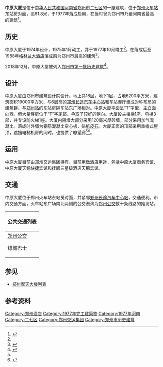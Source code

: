 {{Infobox building
| name                = 中原大厦
| native_name         = 
| native_name_lang    = 
| former_names        = 
| alternate_names     = 
| status              = 已完工
| image               = 20220408 Zhongyuan Building 02.jpg 
| image_alt           = 
| image_size          = 
| caption             = 
| map_type            = 
| map_alt             = 
| map_caption         = 
| relief              = 
| altitude            = 
| building_type       = 酒店
| architectural_style = 
| structural_system   = 
| cost                = 370万元
| ren_cost            = 
| client              = 
| owner               = 郑州交运集团
| current_tenants     = 
| landlord            = 
| location            = 
| address             = [[大同路_(郑州)|大同路]]2号
| location_city       = [[河南省|河南省]][[郑州市|郑州市]][[二七区|二七区]]
| location_country    = {{CHN}}
| iso_region          = 
| coordinates_display = 
| coordinates_format  = 
| coordinates         = {{coord|34|44|53.94|N|113|39|23.01|E|type:landmark_region:CN}}
| groundbreaking_date = 
| start_date          = 1975年
| completion_date     = 1977年
| opened_date         = 1977年
| inauguration_date   = 
| renovation_date     = 2012年
| demolition_date     = 
| destruction_date    = 
| height              = {{convert|61.8|m|ft|1}}
| antenna_spire       =
| roof                = {{convert|61.8|m|ft|1}}
| top_floor           = 
| other_dimensions    = 
| floor_count         = 地上18层、地下1层
| floor_area          = {{convert|19000|m2}}
| seating_type        = 
| seating_capacity    = 
| elevator_count      = 3
| grounds_area        = 
| architect           = 郑州市建筑设计院
| architecture_firm   = 
| structural_engineer = 
| services_engineer   = 
| civil_engineer      = 
| other_designers     = 
| quantity_surveyor   = 
| main_contractor     = 河南省第一建筑工程公司
| awards              = 
| designations        = 郑州市历史建筑
| ren_architect       = 
| ren_firm            = 
| ren_str_engineer    = 
| ren_serv_engineer   = 
| ren_civ_engineer    = 
| ren_oth_designers   = 
| ren_qty_surveyor    = 
| ren_awards          = 
| parking             = 
| url                 = 
| embedded            = 
| references          = 
}}
{{Infobox historic site
| name = 中原大厦
| image = 
| location = 
| designation1 = 郑州市历史建筑
| designation1_number = ZZ014
| designation1_date = 2018年12月10日
}}
'''中原大厦'''是位于[[中华人民共和国|中华人民共和国]][[河南省|河南省]][[郑州市|郑州市]][[二七区|二七区]]的一座建筑，位于[[郑州火车站|郑州火车站]]东站房对面，高61.8米，于1977年落成启用，在当时曾为郑州市乃至河南省最高的建筑<ref name=design>{{cite journal |author1=罗野松 |title=郑州市中原大厦结构设计 |journal=建筑技术 |issue=1981年06期 |pages=51-53}}</ref>。

== 历史 ==
中原大厦于1974年设计，1975年1月动工，并于1977年10月竣工<ref name=design />。在落成后至1988年[[格林兰大酒店|格林兰大酒店]]落成前为郑州市最高的建筑<ref>{{cite news |author1=李世顶 王建立 |title=40年6次“易主”—— “郑州高度”改写提速 |url=http://newpaper.dahe.cn/dhcf/html/2010-08/10/content_363596.htm |accessdate=2021-01-28 |work=大河财富 |date=2010-08-10 |archive-date=2021-02-07 |archive-url=https://web.archive.org/web/20210207032948/http://newpaper.dahe.cn/dhcf/html/2010-08/10/content_363596.htm }}</ref>。

2018年12月，中原大厦被列入[[郑州市历史建筑|郑州市第一批历史建筑]]<ref>{{cite news |author1=宋晓珊 王乔琪 |title=郑州公布首批212处历史建筑保护名录 明代祠堂和双子塔同时入选 |url=https://news.dahe.cn/2018/12-17/422941.html |accessdate=2021-01-28 |work=河南商报 |date=2018-12-17 |archive-date=2021-02-01 |archive-url=https://web.archive.org/web/20210201195524/https://news.dahe.cn/2018/12-17/422941.html }}</ref>。

== 设计 ==
中原大厦由郑州市建筑设计院设计，地上共18层，地下1层，占地6200平方米，建筑面积19000平方米，与6层高的[[郑州长途汽车中心站|郑州长途汽车中心站]]和车站餐厅组成对称布局的建筑群，与[[郑州站|郑州站]]的东站房隔车站东广场相对。中原大厦平面呈“T”字型，主立面向西，但大量客房位于“T”字尾部，争取了较好的朝向。大厦设主楼梯1座，电梯3部，并专设防火梯1座。大厦内隔墙大部分采用120毫米厚砖墙，部分采用加气混凝土。落成时外墙为钢筋混凝土空心板，贴[[纸皮石|纸皮石]]。大厦正面的顶部采用重檐式屋顶，遮挡电梯机房的同时，也提供了瞭望廊<ref name=design /><ref>{{cite book |author1=河南省地方志编纂委员会 |title=河南省志 建筑志 |date=1994-09 |publisher=河南人民出版社 |location=郑州 |isbn=7-215-03283-3 |accessdate=2021-01-28}}</ref>。

== 运用 ==
中原大厦目前由郑州交运集团持有，目前用做酒店用途，包括中原大厦商务宾馆、中原大厦天鹅快捷宾馆和挂牌三星级酒店天鹅宾馆。

== 交通 ==
中原大厦位于郑州火车站东站房对面，并紧邻[[郑州长途汽车中心站|郑州长途汽车中心站]]，交通便利。市内交通方面，火车站东广场南北两侧的公交港湾为[[郑州公交|郑州公交]]数十条线路的始发站。
{| class="mw-collapsible mw-collapsed wikitable" style="margin: 0 auto; width: auto;" 
! 公共交通列表
|-
|
;[[郑州公交|郑州公交]]
{{郑州公交路线简单列表|width=98%|header=火车站北港湾|4|6|8|12|26|28|34|65|76|85|91|101|102|108|138|966|B12|B20|Y1|Y2|Y5|Y6|Y7|Y8|Y10|Y11|Y12|Y17|Y19|游16}}
{{郑州公交路线简单列表|width=98%|header=火车站南港湾|2|21|32|136|206|985|B17|Y3|Y9|Y15}}
{{郑州公交路线简单列表|width=98%|header=火车站（一马路）|1|13|20|29|38|81|729}}

;绿城巴士
{{郑州公交路线简单列表|width=98%|header=火车站南港湾|553}}
|}

== 参见 ==
*[[郑州摩天大楼列表|郑州摩天大楼列表]]

== 参考资料 ==
{{Reflist}}

[[Category:郑州酒店|Category:郑州酒店]]
[[Category:1977年完工建築物|Category:1977年完工建築物]]
[[Category:1977年河南|Category:1977年河南]]
[[Category:二七区|Category:二七区]]
[[Category:郑州交运集团|Category:郑州交运集团]]
[[Category:郑州市历史建筑|Category:郑州市历史建筑]]